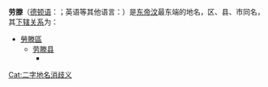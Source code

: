 '''劳滕'''（[[德顿语|德顿语]]：{{lang|tdt|Lautein}}；英语等其他语言：{{lang|en|Lautém}}）是[[东帝汶|东帝汶]]最东端的地名，区、县、市同名，其[[东帝汶行政区划|下辖关系]]为：
*[[勞滕區|勞滕區]]
**[[劳滕县|劳滕县]]
***{{tsl|en|Lautém (city)|勞滕市}}


{{dab}}
[[Cat:二字地名消歧义|Cat:二字地名消歧义]]